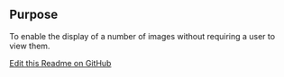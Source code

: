 ## Purpose
To enable the display of a number of images without requiring a user to view them.


[Edit this Readme on GitHub](https://github.com/wellcomecollection/wellcomecollection.org/edit/main/content/webapp/components/ImageGallery/README.mdx)
